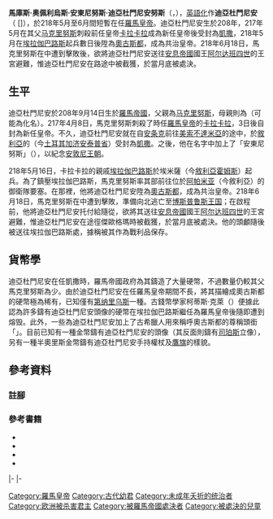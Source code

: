{{NoteTA
| G1 = People
| G2 = Places
}}
{{Infobox Roman emperor
| name = 迪亞杜門尼安<br/><small>{{lang|en|Diadumenian}}</small>
| title = [[奧古斯都_(稱號)|奧古斯都]]
| full name = 馬庫斯·奥佩利烏斯·安東尼努斯·迪亞杜門尼安努斯<br/>{{lang|la|Marcus Opellius Antoninus Diadumenianus}}
| regnal name = 凱旋將軍·凱撒·馬爾庫斯·歐佩里烏斯·安東尼努斯·迪亞杜門尼安努斯·奧古斯都<br/>{{lang|la|Imperator Caesar Marcus Opellius Antoninus Diadumenianus Augustus}}
| image = [[File:Macrino,_aureo_per_diadoumeniano_cesare,_217-18,_01.JPG|250px]]
| caption = 一枚鑄有迪亞杜門尼安頭像的{{link-en|奧里斯 (錢幣)|Aureus|奧里斯}}硬幣
| succession = [[羅馬皇帝|羅馬皇帝]]
| reign = 218年5月－218年6月
| reg-type = {{nowrap|共治者}}
| regent = [[马克里努斯|马克里努斯]]
| predecessor = 馬克里努斯
| successor = [[埃拉伽巴路斯|埃拉伽巴路斯]]
| birth_date = 208年9月14日
| birth_place = [[羅馬帝國|羅馬帝國]]
| death_date = 218年6月（9歲）
| death_place = 羅馬帝國[[叙利亚_(罗马行省)|敘利亞省]]{{link-en|傑歐格瑪 (科馬基尼)|Zeugma (Commagene)|傑歐格瑪}}<br/>（今 {{flag|土耳其}}[[加济安泰普省|加济安泰普省]]）
| father = 馬克里努斯
| mother = {{link-en|諾尼亞·塞爾薩|Nonia Celsa}}
}}
'''馬庫斯·奥佩利烏斯·安東尼努斯·迪亞杜門尼安努斯'''（{{lang-la|Marcus Opellius Antoninus Diadumenianus}}，{{bd|208年|9月14日|218年|6月}}），[[盎格魯化|英語化]]作'''迪亞杜門尼安'''（{{lang-en|Diadumenian}} [{{IPAc-en|d|aɪ|ˈ|æ|d|ʊ|ˌ|m|iː|n|i|ən}}]），於218年5月至6月間短暫在任[[羅馬皇帝|羅馬皇帝]]。迪亞杜門尼安生於208年，217年5月在其父[[马克里努斯|马克里努斯]]刺殺前任皇帝[[卡拉卡拉|卡拉卡拉]]成為新任皇帝後受封為[[凯撒_(头衔)|凱撒]]，218年5月在[[埃拉伽巴路斯|埃拉伽巴路斯]]起兵數日後陞為[[奧古斯都_(稱號)|奧古斯都]]，成為共治皇帝。218年6月18日，馬克里努斯在{{link-en|安條克之役 (218年)|Battle of Antioch (218)|安條克之役}}中遭到擊敗後，欲將迪亞杜門尼安送往[[安息帝國|安息帝國]]國王[[阿尔达班四世|阿尔达班四世]]的王宮避難，惟迪亞杜門尼安在路途中被截獲，於當月底被處決。

== 生平 ==
迪亞杜門尼安於208年9月14日生於[[羅馬帝國|羅馬帝國]]，父親為{{link-en|御衛隊長官|Praetorian prefect}}[[马克里努斯|马克里努斯]]，母親則為{{link-en|諾尼亞·塞爾薩|Nonia Celsa}}（可能為化名）{{sfn|Vagi|2000|pp=289－290}}。217年4月8日，馬克里努斯刺殺了時任[[羅馬皇帝|羅馬皇帝]]的[[卡拉卡拉|卡拉卡拉]]，3日後自封為新任皇帝。不久，迪亞杜門尼安就在自[[安条克|安条克]]前往[[美索不達米亞_(羅馬行省)|美索不達米亞]]的途中，於[[叙利亚_(罗马行省)|敘利亞]]的{{link-en|傑歐格瑪 (科馬基尼)|Zeugma (Commagene)|傑歐格瑪}}（今[[土耳其|土耳其]][[加济安泰普省|加济安泰普省]]）受封為[[凯撒_(头衔)|凱撒]]。之後，他在名字中加上了「安東尼努斯」（{{lang|la|Antoninus}}），以紀念[[安敦尼王朝|安敦尼王朝]]{{sfn|Vagi|2000|p=289}}。

218年5月16日，卡拉卡拉的親戚[[埃拉伽巴路斯|埃拉伽巴路斯]]於埃米薩（今[[敘利亞|敘利亞]][[霍姆斯_(敘利亞)|霍姆斯]]）起兵。為了鎮壓埃拉伽巴路斯，馬克里努斯率其部前往位於[[阿帕米亚|阿帕米亚]]（今敘利亞{{link-en|卡拉阿馬迪克|Qalaat al-Madiq}}）的御衛隊要塞。在那裡，他將迪亞杜門尼安陞為[[奧古斯都_(稱號)|奧古斯都]]，成為共治皇帝。218年6月18日，馬克里努斯在{{link-en|安條克之役 (218年)|Battle of Antioch (218)|安條克之役}}中遭到擊敗，準備向北逃亡至[[博斯普鲁斯王国|博斯普鲁斯王国]]；在啟程前，他將迪亞杜門尼安托付給隨從，欲將其送往[[安息帝國|安息帝國]]國王[[阿尔达班四世|阿尔达班四世]]的王宮避難，惟迪亞杜門尼安在途徑傑歐格瑪時被截獲，於當月底被處決{{sfn|Vagi|2000|p=290}}{{sfn|Bédoyère|2017|p=236}}。他的頭顱隨後被送往埃拉伽巴路斯處，據稱被其作為戰利品保存{{sfn|Bunson|1991|p=130}}。

== 貨幣學 ==
迪亞杜門尼安在任凱撒時，羅馬帝國政府為其鑄造了大量硬幣，不過數量仍較其父馬克里努斯為少。由於迪亞杜門尼安在任羅馬皇帝期間不長，將其描繪成奧古斯都的硬幣極為稀有，已知僅有[[第纳里乌斯|第纳里乌斯]]一種。古錢幣學家柯蒂斯·克萊（{{lang|en|Curtis Clay}}）便據此認為許多鑄有迪亞杜門尼安頭像的硬幣在埃拉伽巴路斯繼任為羅馬皇帝後隨即遭到熔毁。此外，一些{{link-en|羅馬地區性貨幣|Roman provincial currency|東部地區鑄造的硬幣}}為迪亞杜門尼安加上了古希臘人用來稱呼奧古斯都的尊稱頭銜「{{link-en|塞巴斯托斯|Sebastos}}」{{sfn|Vagi|2000|p=290}}。目前已知有一種{{link-en|奧里斯 (錢幣)|Aureus|奧里斯}}金幣鑄有迪亞杜門尼安的頭像（其反面則鑄有[[司珀斯|司珀斯]]立像），另有一種半奧里斯金幣鑄有迪亞杜門尼安手持權杖及[[阿奎拉_(羅馬)|鷹旗]]的樣貌{{sfn|Friedberg|Friedberg|Friedberg|2017|p=45}}。

== 參考資料 ==
===註腳===
{{Commons category|Diadumenianus}}
{{portal|古罗马}}
{{reflist|2}}

=== 參考書籍 ===
* {{Cite book|last1=Vagi|first1=David L.|title=Coinage and History of the Roman Empire, c. 82 B.C.- A.D. 480.|date=2000|publisher={{link-en|菲茨羅伊·迪爾伯恩出版社|Fitzroy Dearborn Publishers|Fitzroy Dearborn}}|isbn=9781579583163|ref=harv|language=en}}
* {{Cite book|last1=Bédoyère|first1=Guy de la|title=Praetorian: The Rise and Fall of Rome's Imperial Bodyguard|date=2017|publisher=[[耶魯大學出版社|Yale University Press]]|isbn=9780300226270|ref=harv|language=en}}
* {{Cite book|last1=Bunson|first1=Matthew|title=Encyclopedia of the Roman Empire|date=1991|publisher=Facts On File|isbn=9781438110271|ref=harv|language=en}}
* {{Cite book|last1=Friedberg|first1=Arthur L.|last2=Friedberg|first2=Ira S.|last3=Friedberg|first3=Robert|title=Gold Coins of the World - 9th edition: From Ancient Times to the Present. An Illustrated Standard Catlaog with Valuations|date=2017|publisher=Coin & Currency Institute|isbn=9780871840097|ref=harv|language=en}}

{{s-start}}
{{s-reg}}
|-
{{s-before|[[马克里努斯|马克里努斯]]}}
{{s-title|[[羅馬皇帝|羅馬皇帝]]<br><small>共治者：馬克里努斯</small><br>218年5月－218年6月}}
{{s-after|[[埃拉伽巴路斯|埃拉伽巴路斯]]}}
|-
{{s-end}}
{{羅馬皇帝}}
{{Authority control}}

[[Category:羅馬皇帝|Category:羅馬皇帝]]
[[Category:古代幼君|Category:古代幼君]]
[[Category:未成年夭折的统治者|Category:未成年夭折的统治者]]
[[Category:欧洲被杀害君主|Category:欧洲被杀害君主]]
[[Category:被羅馬帝國處決者|Category:被羅馬帝國處決者]]
[[Category:被處決的兒童|Category:被處決的兒童]]
{{Good article}}